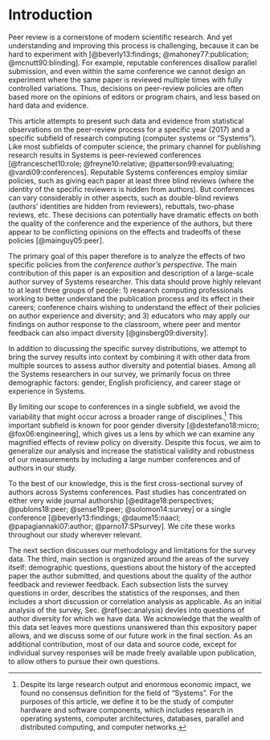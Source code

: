 # Introduction {#sec:intro}

Peer review is a cornerstone of modern scientific research. And yet understanding and improving this process is challenging, because it can be hard to experiment with [@beverly13:findings; @mahoney77:publication; @mcnutt90:blinding]. For example, reputable conferences disallow parallel submission, and even within the same conference we cannot design an experiment where the same paper is reviewed multiple times with fully controlled variations. Thus, decisions on peer-review policies are often based more on the opinions of editors or program chairs, and less based on hard data and evidence.

This article attempts to present such data and evidence from statistical observations on the peer-review process for a specific year (2017) and a specific subfield of research computing (computer systems or "Systems"). Like most subfields of computer science, the primary channel for publishing research results in Systems is peer-reviewed conferences [@franceschet10:role; @freyne10:relative; @patterson99:evaluating; @vardi09:conferences]. Reputable Systems conferences employ similar policies, such as giving each paper at least three blind reviews (where the identity of the specific reviewers is hidden from authors). But conferences can vary considerably in other aspects, such as double-blind reviews (authors' identities are hidden from reviewers), rebuttals, two-phase reviews, etc. These decisions can potentially have dramatic effects on both the quality of the conference and the experience of the authors, but there appear to be conflicting opinions on the effects and tradeoffs of these policies [@mainguy05:peer].

The primary goal of this paper therefore is to analyze the effects of two specific policies from the _conference author's perspective_. The main contribution of this paper is an exposition and description of a large-scale author survey of Systems researcher. This data should prove highly relevant to at least three groups of people: 1) research computing professionals working to better understand the publication process and its effect in their careers; conference chairs wishing to understand the effect of their policies on author experience and diversity; and 3) educators who may apply our findings on author response to the classroom, where peer and mentor feedback can also impact diversity [@ginsberg09:diversity].


In addition to discussing the specific survey distributions, we attempt to bring the survey results into context by combining it with other data from multiple sources to assess author diversity and potential biases. Among all the Systems researchers in our survey, we primarily focus on three demographic factors: gender, English proficiency, and career stage or experience in Systems.

By limiting our scope to conferences in a single subfield, we avoid the variability that might occur across a broader range of disciplines.^[Despite its large research output and enormous economic impact, we found no consensus definition for the field of "Systems". For the purposes of this article, we define it to be the study of computer hardware and software components, which includes research in operating systems, computer architectures, databases, parallel and distributed computing, and computer networks.]  This important subfield is known for poor gender diversity [@destefano18:micro; @fox06:engineering], which gives us a lens by which we can examine any magnified effects of review policy on diversity. Despite this focus, we aim to generalize our analysis and increase the statistical validity and robustness of our measurements by including a large number conferences and of authors in our study.

To the best of our knowledge, this is the first cross-sectional survey of authors across Systems conferences. Past studies has concentrated on either very wide journal authorship [@editage18:perspectives; @publons18:peer; @sense19:peer; @solomon14:survey] or a single conference [@beverly13:findings; @daume15:naacl; @papagiannaki07:author; @parno17:SPsurvey]. We cite these works throughout our study wherever relevant.

The next section discusses our methodology and limitations for the survey data. The third, main section is organized around the areas of the survey itself: demographic questions, questions about the history of the accepted paper the author submitted, and questions about the quality of the author feedback and reviewer feedback. Each subsection lists the survey questions in order, describes the statistics of the responses, and then includes a short discussion or correlation analysis as applicable. As an initial analysis of the survey, Sec. \@ref(sec:analysis) devles into questions of author diversity for which we have data. We acknowledge that the wealth of this data set leaves more questions unanswered than this expository paper allows, and we discuss some of our future work in the final section. As an additional contribution, most of our data and source code, except for individual survey responses will be made freely available upon publication, to allow others to pursue their own questions.
